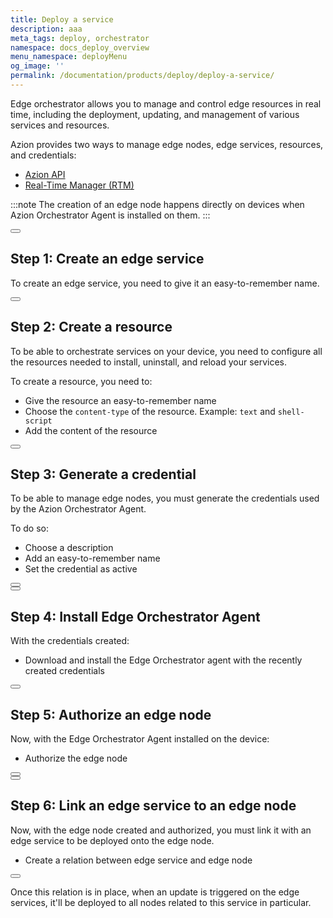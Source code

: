 ```yaml
---
title: Deploy a service
description: aaa
meta_tags: deploy, orchestrator
namespace: docs_deploy_overview
menu_namespace: deployMenu
og_image: ''
permalink: /documentation/products/deploy/deploy-a-service/
---
```



Edge orchestrator allows you to manage and control edge resources in real time, including the deployment, updating, and management of various services and resources.

Azion provides two ways to manage edge nodes, edge services, resources, and credentials: 

- [Azion API](https://api.azion.com/#32f34add-9e9f-4b25-94c9-3cee4c266a23)
- [Real-Time Manager (RTM)](/en/documentation/products/guides/how-to-access-rtm/)

:::note 
The creation of an edge node happens directly on devices when Azion Orchestrator Agent is installed on them.
:::

<Button href="/en/documentation/products/deploy/edge-orchestrator/edge-node/" text="go to edge orchestrator reference documentation" variant="secondary"></Button>

## Step 1: Create an edge service

To create an edge service, you need to give it an easy-to-remember name.

<Button href="/en/documentation/products/guides/deploy/create-an-edge-service/" text="go to create an edge service guide" variant="secondary"></Button>


## Step 2: Create a resource 

To be able to orchestrate services on your device, you need to configure all the resources needed to install, uninstall, and reload your services.

To create a resource, you need to: 

- Give the resource an easy-to-remember name
- Choose the `content-type` of the resource. Example: `text` and `shell-script`
- Add the content of the resource

<Button href="/en/documentation/products/guides/deploy/create-an-edge-service-resource/" text="go to create an edge service resource guide" variant="secondary"></Button>


## Step 3: Generate a credential 

To be able to manage edge nodes, you must generate the credentials used by the Azion Orchestrator Agent.

To do so: 

- Choose a description 
- Add an easy-to-remember name
- Set the credential as active

<Button href="/en/documentation/products/guides/deploy/create-a-credential/" text="go to create a credential guide" variant="secondary"></Button>
<br/>
<Button href="/en/documentation/products/deploy/credentials/" text="go to credentials reference documentation" variant="secondary"></Button>


## Step 4: Install Edge Orchestrator Agent 

With the credentials created:

- Download and install the Edge Orchestrator agent with the recently created credentials

<Button href="/en/documentation/products/guides/deploy/install-edge-orchestrator-agent/" text="go to install edge orchestrator agent guide" variant="secondary"></Button>

## Step 5: Authorize an edge node

Now, with the Edge Orchestrator Agent installed on the device:

- Authorize the edge node

<Button href="/en/documentation/products/guides/deploy/authorize-node/" text="go to authorize edge node guide" variant="secondary"></Button>
<br/>
<Button href="/en/documentation/products/deploy/edge-orchestrator/edge-node/" text="go to edge node reference documentation" variant="secondary"></Button>


## Step 6: Link an edge service to an edge node

Now, with the edge node created and authorized, you must link it with an edge service to be deployed onto the edge node.

- Create a relation between edge service and edge node

<Button href="/en/documentation/products/guides/deploy/link-service-node/" text="go to link an edge service to an edge node guide" variant="secondary"></Button>

Once this relation is in place, when an update is triggered on the edge services, it'll be deployed to all nodes related to this service in particular.
